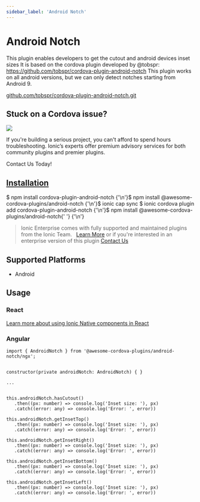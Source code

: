 ```yaml
---
sidebar_label: 'Android Notch'
---
```



# Android Notch

This plugin enables developers to get the cutout and android devices inset sizes
It is based on the cordova plugin developed by @tobspr: https://github.com/tobspr/cordova-plugin-android-notch
This plugin works on all android versions, but we can only detect notches starting from Android 9.

<p>
  <a href="https://github.com/tobspr/cordova-plugin-android-notch.git" target="_blank" el="noopener" className="git-link">github.com/tobspr/cordova-plugin-android-notch.git</a>
</p>

<h2>Stuck on a Cordova issue?</h2>
<DocsCard
  className="cordova-ee-card"
  header="Don't waste precious time on plugin issues."
  href="https://ionicframework.com/sales?product_of_interest=Ionic%20Native"
>
  <div>
    <img src="/docs/icons/native-cordova-bot.png" className="cordova-ee-img" />
    <p>If you're building a serious project, you can't afford to spend hours troubleshooting. Ionic’s experts offer premium advisory services for both community plugins and premier plugins.</p>
    <DocsButton className="native-ee-detail">Contact Us Today!</DocsButton>
  </div>
</DocsCard>

<h2 id="installation">
  <a href="#installation">Installation</a>
</h2>
<Tabs
  groupId="runtime"
  defaultValue="Capacitor"
  values={[
    { value: 'Capacitor', label: 'Capacitor' },
    { value: 'Cordova', label: 'Cordova' },
    { value: 'Enterprise', label: 'Enterprise' },
  ]}
>
  <TabItem value="Capacitor">
    <CodeBlock className="language-shell">
      $ npm install cordova-plugin-android-notch {'\n'}$ npm install @awesome-cordova-plugins/android-notch {'\n'}$
      ionic cap sync
    </CodeBlock>
  </TabItem>
  <TabItem value="Cordova">
    <CodeBlock className="language-shell">
      $ ionic cordova plugin add cordova-plugin-android-notch {'\n'}$ npm install @awesome-cordova-plugins/android-notch{' '}
      {'\n'}
    </CodeBlock>
  </TabItem>
  <TabItem value="Enterprise">
    <blockquote>
      Ionic Enterprise comes with fully supported and maintained plugins from the Ionic Team. &nbsp;
      <a className="btn" href="https://ionic.io/docs/premier-plugins">Learn More</a> or if you're interested in an enterprise version of this plugin <a className="btn" href="https://ionicframework.com/sales?product_of_interest=Ionic%20Enterprise%20Engine">Contact Us</a>
    </blockquote>
  </TabItem>
</Tabs>

## Supported Platforms

- Android

## Usage

### React

[Learn more about using Ionic Native components in React](../native-community.mdx#react)

### Angular

```tsx
import { AndroidNotch } from '@awesome-cordova-plugins/android-notch/ngx';


constructor(private androidNotch: AndroidNotch) { }

...


this.androidNotch.hasCutout()
   .then((px: number) => console.log('Inset size: '), px)
   .catch((error: any) => console.log('Error: ', error))

this.androidNotch.getInsetTop()
   .then((px: number) => console.log('Inset size: '), px)
   .catch((error: any) => console.log('Error: ', error))

this.androidNotch.getInsetRight()
   .then((px: number) => console.log('Inset size: '), px)
   .catch((error: any) => console.log('Error: ', error))

this.androidNotch.getInsetBottom()
   .then((px: number) => console.log('Inset size: '), px)
   .catch((error: any) => console.log('Error: ', error))

this.androidNotch.getInsetLeft()
   .then((px: number) => console.log('Inset size: '), px)
   .catch((error: any) => console.log('Error: ', error))

```
